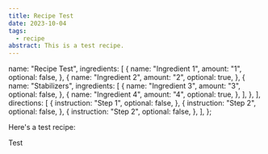 ```yaml
---
title: Recipe Test
date: 2023-10-04
tags:
  - recipe
abstract: This is a test recipe.
---
```


  name: "Recipe Test",
  ingredients: [
    {
      name: "Ingredient 1",
      amount: "1",
      optional: false,
    },
    {
      name: "Ingredient 2",
      amount: "2",
      optional: true,
    },
    {
      name: "Stabilizers",
      ingredients: [
        {
          name: "Ingredient 3",
          amount: "3",
          optional: false,
        },
        {
          name: "Ingredient 4",
          amount: "4",
          optional: true,
        },
      ],
    },
  ],
  directions: [
    {
      instruction: "Step 1",
      optional: false,
    },
    {
      instruction: "Step 2",
      optional: false,
    },
    {
      instruction: "Step 2",
      optional: false,
    },
  ],
};

Here's a test recipe:

<RecipeCard recipe={recipe}>

Test

</RecipeCard>

